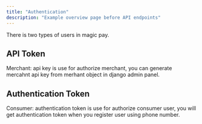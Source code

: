 ```yaml
---
title: "Authentication"
description: "Example overview page before API endpoints"
---
```


There is two types of users in magic pay.

## API Token

Merchant: api key is use for authorize merchant,
you can generate mercahnt api key from merhant object in django admin panel.


## Authentication Token

Consumer: authentication token is use for authorize consumer user,
you will get authentication token when you register user using phone number.
